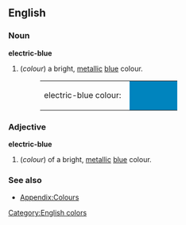 ==English==

===Noun===
'''electric-blue'''
#(''colour'') a bright, [[metallic]] [[blue]] colour.
#:<table><tr><td>electric-blue colour: &nbsp;</td><td bgcolor="#0084BE" width="80">&nbsp; </td></tr></table>

===Adjective===
'''electric-blue'''
#(''colour'') of a bright, [[metallic]] [[blue]] colour.

===See also===
*[[Wiktionary_Appendix:Colours|Appendix:Colours]]

[[Category:English colors]]